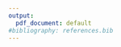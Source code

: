 ```yaml
---
output:
  pdf_document: default
#bibliography: references.bib
---
```





\newpage
\vspace*{\fill}
\begin{center}
\textbf{\LARGE MY CENTERED TITLE}
\end{center}
\vspace*{\fill}
\newpage
